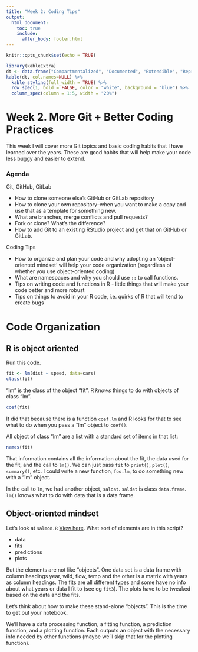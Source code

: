 ```yaml
---
title: "Week 2: Coding Tips"
output:
  html_document:
    toc: true
    include:
      after_body: footer.html
---
```


```r
knitr::opts_chunk$set(echo = TRUE)
```

```r
library(kableExtra)
dt <- data.frame("Compartmentalized", "Documented", "Extendible", "Reproducible", "Robust")
kable(dt, col.names=NULL) %>%
  kable_styling(full_width = TRUE) %>%
  row_spec(1, bold = FALSE, color = "white", background = "blue") %>%
  column_spec(column = 1:5, width = "20%")
```


# Week 2. More Git + Better Coding Practices

This week I will cover more Git topics and basic coding habits that I have learned over the years. These are good habits that will help make your code less buggy and easier to extend.

### Agenda

Git, GitHub, GitLab

* How to clone someone else's GitHub or GitLab repository
* How to clone your own repository--when you want to make a copy and use that as a template for something new.
* What are branches, merge conflicts and pull requests?
* Fork or clone? What's the difference?
* How to add Git to an existing RStudio project and get that on GitHub or GitLab.

Coding Tips

* How to organize and plan your code and why adopting an 'object-oriented mindset' will help your code organization (regardless of whether you use object-oriented coding)
* What are namespaces and why you should use `::` to call functions.
* Tips on writing code and functions in R - little things that will make your code better and more robust
* Tips on things to avoid in your R code, i.e. quirks of R that will tend to create bugs

# Code Organization

## R is object oriented

Run this code.

```r
fit <- lm(dist ~ speed, data=cars)
class(fit)
```

"lm" is the class of the object "fit". R *knows* things to do with objects of class "lm".

```r
coef(fit)
```

It did that because there is a function `coef.lm` and R looks for that to see what to do when you pass a "lm" object to `coef()`.

All object of class "lm" are a list with a standard set of items in that list:

```r
names(fit)
```

That information contains all the information about the fit, the data used for the fit, and the call to `lm()`. We can just pass `fit` to `print()`, `plot()`, `summary()`, etc. I could write a new function, `foo.lm`, to do something new with a "lm" object. 

In the call to `lm`, we had another object, `saldat`. `saldat` is class `data.frame`. `lm()` knows what to do with data that is a data frame.

## Object-oriented mindset

Let's look at `salmon.R` [View here](salmon-script.html). What sort of elements are in this script?

* data
* fits
* predictions
* plots

But the elements are not like "objects". One data set is a data frame with column headings year, wild, flow, temp and the other is a matrix with years as column headings. The fits are all different types and some have no info about what years or data I fit to (see eg `fit3`). The plots have to be tweaked based on the data and the fits.

Let's think about how to make these stand-alone "objects". This is the time to get out your notebook.

We'll have a data processing function, a fitting function, a prediction function, and a plotting function. Each outputs an object with the necessary info needed by other functions (maybe we'll skip that for the plotting function).

